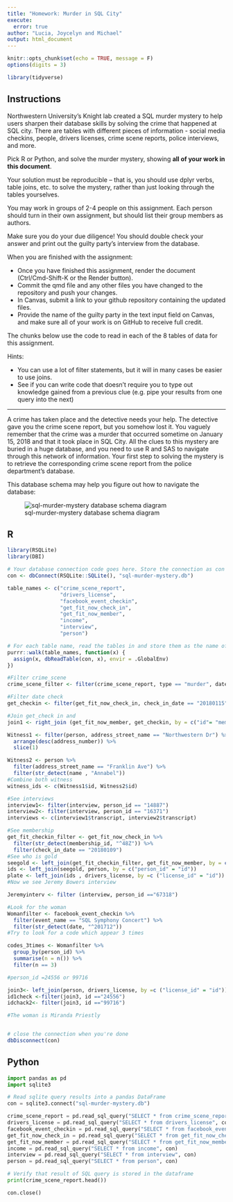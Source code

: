 ```yaml
---
title: "Homework: Murder in SQL City"
execute:
  error: true
author: "Lucia, Joycelyn and Michael"
output: html_document
---
```


```r
knitr::opts_chunk$set(echo = TRUE, message = F)
options(digits = 3)

library(tidyverse)
```

## Instructions
Northwestern University's Knight lab created a SQL murder mystery to help users sharpen their database skills by solving the crime that happened at SQL city. There are tables with different pieces of information - social media checkins, people, drivers licenses, crime scene reports, police interviews, and more. 

Pick R or Python, and solve the murder mystery, showing **all of your work in this document**. 

Your solution must be reproducible -- that is, you should use dplyr verbs, table joins, etc. to solve the mystery, rather than just looking through the tables yourselves.

You may work in groups of 2-4 people on this assignment. Each person should turn in their own assignment, but should list their group members as authors.

Make sure you do your due diligence! You should double check your answer and print out the guilty party's interview from the database.

When you are finished with the assignment: 

- Once you have finished this assignment, render the document (Ctrl/Cmd-Shift-K or the Render button). 
- Commit the qmd file and any other files you have changed to the repository and push your changes.
- In Canvas, submit a link to your github repository containing the updated files.
- Provide the name of the guilty party in the text input field on Canvas, and make sure all of your work is on GitHub to receive full credit.

The chunks below use the code to read in each of the 8 tables of data for this assignment.

Hints:

- You can use a lot of filter statements, but it will in many cases be easier to use joins. 
- See if you can write code that doesn't require you to type out knowledge gained from a previous clue (e.g. pipe your results from one query into the next)


***

A crime has taken place and the detective needs your help. The detective gave you the crime scene report, but you somehow lost it. You vaguely remember that the crime was a murder that occurred sometime on January 15, 2018 and that it took place in SQL City. All the clues to this mystery are buried in a huge database, and you need to use R and SAS to navigate through this network of information. Your first step to solving the mystery is to retrieve the corresponding crime scene report from the police department's database. 

This database schema may help you figure out how to navigate the database:

![sql-murder-mystery database schema diagram](https://github.com/NUKnightLab/sql-mysteries/blob/master/schema.png?raw=true)

## R
```r
library(RSQLite)
library(DBI)

# Your database connection code goes here. Store the connection as con 
con <- dbConnect(RSQLite::SQLite(), "sql-murder-mystery.db")

table_names <- c("crime_scene_report", 
                 "drivers_license", 
                 "facebook_event_checkin",
                 "get_fit_now_check_in", 
                 "get_fit_now_member", 
                 "income", 
                 "interview",
                 "person")

# For each table name, read the tables in and store them as the name of the table
purrr::walk(table_names, function(x) {
  assign(x, dbReadTable(con, x), envir = .GlobalEnv)
})

#Filter crime_scene
crime_scene_filter <- filter(crime_scene_report, type == "murder", date == "20180115", city == "SQL City")

#Filter date check
get_checkin <- filter(get_fit_now_check_in, check_in_date == "20180115")

#Join get_check in and 
join1 <- right_join (get_fit_now_member, get_checkin, by = c("id"= "membership_id"))

Witness1 <- filter(person, address_street_name == "Northwestern Dr") %>%
  arrange(desc(address_number)) %>%
  slice(1)

Witness2 <- person %>%
  filter(address_street_name == "Franklin Ave") %>%
  filter(str_detect(name , "Annabel"))
#Combine both witness
witness_ids <- c(Witness1$id, Witness2$id)

#See interviews
interview1<- filter(interview, person_id == "14887")
interview2<- filter(interview, person_id == "16371")
interviews <- c(interview1$transcript, interview2$transcript)

#See membership
get_fit_checkin_filter <- get_fit_now_check_in %>%
  filter(str_detect(membership_id, "^48Z")) %>%
  filter(check_in_date == "20180109")
#See who is gold
seegold <- left_join(get_fit_checkin_filter, get_fit_now_member, by = c("membership_id"= "id"))
ids <- left_join(seegold, person, by = c("person_id" = "id"))
plate <- left_join(ids , drivers_license, by =c ("license_id" = "id"))
#Now we see Jeremy Bowers interview

Jeremyinterv <- filter (interview, person_id =="67318")

#Look for the woman
Womanfilter <- facebook_event_checkin %>%
  filter(event_name == "SQL Symphony Concert") %>%
  filter(str_detect(date, "^201712"))
#Try to look for a code which appear 3 times 

codes_3times <- Womanfilter %>%
  group_by(person_id) %>%            
  summarise(n = n()) %>%
  filter(n == 3)

#person_id =24556 or 99716

join3<- left_join(person, drivers_license, by =c ("license_id" = "id"))
id1check <-filter(join3, id =="24556")
idchack2<- filter(join3, id =="99716")

#The woman is Miranda Priestly


# close the connection when you're done
dbDisconnect(con)
```



## Python

```python
import pandas as pd
import sqlite3

# Read sqlite query results into a pandas DataFrame
con = sqlite3.connect("sql-murder-mystery.db")

crime_scene_report = pd.read_sql_query("SELECT * from crime_scene_report", con)
drivers_license = pd.read_sql_query("SELECT * from drivers_license", con)
facebook_event_checkin = pd.read_sql_query("SELECT * from facebook_event_checkin", con)
get_fit_now_check_in = pd.read_sql_query("SELECT * from get_fit_now_check_in", con)
get_fit_now_member = pd.read_sql_query("SELECT * from get_fit_now_member", con)
income = pd.read_sql_query("SELECT * from income", con)
interview = pd.read_sql_query("SELECT * from interview", con)
person = pd.read_sql_query("SELECT * from person", con)

# Verify that result of SQL query is stored in the dataframe
print(crime_scene_report.head())

con.close()
```
